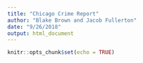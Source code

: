 ```yaml
---
title: "Chicago Crime Report"
author: "Blake Brown and Jacob Fullerton"
date: "9/26/2018"
output: html_document
---
```


```r
knitr::opts_chunk$set(echo = TRUE)
```

```r

```